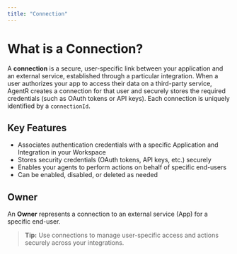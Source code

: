 ```yaml
---
title: "Connection"
---
```


# What is a Connection?

A **connection** is a secure, user-specific link between your application and an external service, established through a particular integration. When a user authorizes your app to access their data on a third-party service, AgentR creates a connection for that user and securely stores the required credentials (such as OAuth tokens or API keys). Each connection is uniquely identified by a `connectionId`.

## Key Features

- Associates authentication credentials with a specific Application and Integration in your Workspace
- Stores security credentials (OAuth tokens, API keys, etc.) securely
- Enables your agents to perform actions on behalf of specific end-users
- Can be enabled, disabled, or deleted as needed

## Owner

An **Owner** represents a connection to an external service (App) for a specific end-user.

> **Tip:** Use connections to manage user-specific access and actions securely across your integrations.
